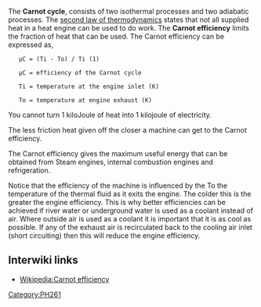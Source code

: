 The '''Carnot cycle''', consists of two isothermal processes and two adiabatic processes. The [[second law of thermodynamics]] states that not all supplied heat in a heat engine can be used to do work. The '''Carnot efficiency''' limits the fraction of heat that can be used. The Carnot efficiency can be expressed as,

    μC = (Ti - To) / Ti (1)

    μC = efficiency of the Carnot cycle

    Ti = temperature at the engine inlet (K)

    To = temperature at engine exhaust (K)
You cannot turn 1 kiloJoule of heat into 1 kilojoule of electricity.

The less friction heat given off the closer a machine can get to the Carnot efficiency.

The Carnot efficiency gives the maximum useful energy that can be obtained from Steam engines, internal combustion engines and refrigeration.

Notice that the efficiency of the machine is influenced by the To the temperature of the thermal fluid as it exits the engine. The colder this is the greater the engine efficiency. This is why better efficiencies can be achieved if river water or underground water is used as a coolant instead of air. Where outside air is used as a coolant it is important that it is as cool as possible. If any of the exhaust air is recirculated back to the cooling air inlet (short circuiting) then this will reduce the engine efficiency.

== Interwiki links ==

* [[Wikipedia:Carnot efficiency]]

[[Category:PH261]]
